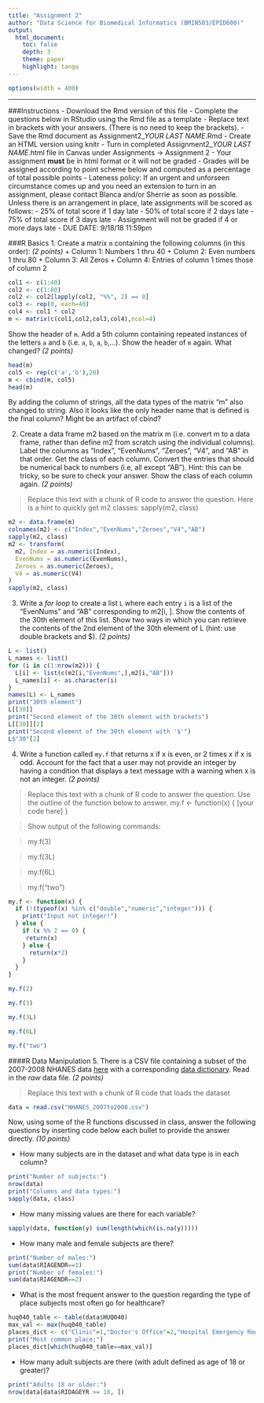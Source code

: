 ```yaml
---
title: "Assignment 2"
author: "Data Science for Biomedical Informatics (BMIN503/EPID600)"
output: 
  html_document:
    toc: false 
    depth: 3 
    theme: paper 
    highlight: tango
---
```

    
```r
options(width = 400)
```    

***

###Instructions
- Download the Rmd version of this file
- Complete the questions below in RStudio using the Rmd file as a template 
- Replace text in brackets with your answers. (There is no need to keep the brackets).
- Save the Rmd document as Assignment2_*YOUR LAST NAME*.Rmd
- Create an HTML version using knitr
- Turn in completed Assignment2_*YOUR LAST NAME*.html file in Canvas under Assignments -> Assignment 2
- Your assignment **must** be in html format or it will not be graded
- Grades will be assigned according to point scheme below and computed as a percentage of total possible points
- Lateness policy: If an urgent and unforseen circumstance comes up and you need an extension to turn in an assignment, please contact Blanca and/or Sherrie as soon as possible. Unless there is an arrangement in place, late assignments will be scored as follows: 
    - 25% of total score if 1 day late
    - 50% of total score if 2 days late
    - 75%  of total score if 3 days late
    - Assignment will not be graded if 4 or more days late
- DUE DATE: 9/18/18 11:59pm

###R Basics
1. Create a matrix `m` containing the following columns (in this order): *(2 points)* 
    + Column 1: Numbers 1 thru 40
    + Column 2: Even numbers 1 thru 80
    + Column 3: All Zeros
    + Column 4: Entries of column 1 times those of column 2

```r
col1 <- c(1:40)
col2 <- c(1:80)
col2 <- col2[lapply(col2, "%%", 2) == 0]
col3 <- rep(0, each=40)
col4 <- col1 * col2
m <- matrix(c(col1,col2,col3,col4),ncol=4)
```

  Show the header of `m`. Add a 5th column containing repeated instances of the letters `a` and `b` (i.e. `a`, `b`, `a`, `b`,...). Show the header of `m` again. What changed? *(2 points)*

```r
head(m)
col5 <- rep(c('a','b'),20)
m <- cbind(m, col5)
head(m)
```

  By adding the column of strings, all the data types of the matrix "m" also changed to string. Also it looks like the only header name that is defined is the final column? Might be an artifact of cbind?

2. Create a data frame m2 based on the matrix m (i.e. convert m to a data frame, rather than define m2 from scratch using the individual columns). Label the columns as "Index", "EvenNums", "Zeroes", "V4", and "AB" in that order. Get the class of each column. Convert the entries that should be numerical back to numbers (i.e, all except "AB"). Hint: this can be tricky, so be sure to check your answer. Show the class of each column again. *(2 points)*

> Replace this text with a chunk of R code to answer the question. Here is a hint to quickly get m2 classes: sapply(m2, class)

```r
m2 <- data.frame(m)
colnames(m2) <- c("Index","EvenNums","Zeroes","V4","AB")
sapply(m2, class)
m2 <- transform(
  m2, Index = as.numeric(Index), 
  EvenNums = as.numeric(EvenNums),
  Zeroes = as.numeric(Zeroes),
  V4 = as.numeric(V4)
)
sapply(m2, class)
```


3. Write a _for loop_ to create a list `L` where each entry `i` is a list of the "EvenNums" and "AB" corresponding to m2[i, ]. Show the contents of the 30th element of this list. Show two ways in which you can retrieve the contents of the 2nd element of the 30th element of L (hint: use double brackets and $). *(2 points)*

```r
L <- list()
L_names <- list()
for (i in c(1:nrow(m2))) {
  L[i] <- list(c(m2[i,"EvenNums",],m2[i,"AB"]))
  L_names[i] <- as.character(i)
}
names(L) <- L_names
print("30th element")
L[[30]]
print("Second element of the 30th element with brackets")
L[[30]][2]
print("Second element of the 30th element with '$'")
L$"30"[2]
```

4. Write a function called `my.f` that returns x if x is even, or 2 times x if x is odd. Account for the fact that a user may not provide an integer by having a condition that displays a text message with a warning when x is not an integer. *(2 points)*

> Replace this text with a chunk of R code to answer the question. Use the outline of the function below to answer.
  my.f <- function(x) {
            [your code here]
  }
  
> Show output of the following commands:

> my.f(3)

> my.f(3L)
 
> my.f(6L)

> my.f("two")


```r
my.f <- function(x) {
  if (!(typeof(x) %in% c("double","numeric","integer"))) {
    print("Input not integer!")
  } else {
    if (x %% 2 == 0) {
     return(x)
    } else {
      return(x*2)
    }
  }
}

my.f(2)

my.f(3)

my.f(3L)

my.f(6L)

my.f("two")
```

####R Data Manipulation
5. There is a CSV file containing a subset of the 2007-2008 NHANES data [here](https://raw.githubusercontent.com/HimesGroup/BMIN503/master/DataFiles/NHANES_2007to2008.csv) with a corresponding [data dictionary](https://github.com/HimesGroup/BMIN503/blob/master/DataFiles/NHANES_2007to2008_DataDictionary.md). Read in the *raw* data file. *(2 points)*

> Replace this text with a chunk of R code that loads the dataset

```r
data = read.csv("NHANES_2007to2008.csv")
```

Now, using some of the R functions discussed in class, answer the following questions by inserting code below each bullet to provide the answer directly. *(10 points)*

* How many subjects are in the dataset and what data type is in each column?

```r
print("Number of subjects:")
nrow(data)
print("Columns and data types:")
sapply(data, class)
```

* How many missing values are there for each variable?

```r
sapply(data, function(y) sum(length(which(is.na(y)))))
```

* How many male and female subjects are there?

```r
print("Number of males:")
sum(data$RIAGENDR==1)
print("Number of females:")
sum(data$RIAGENDR==2)
```

* What is the most frequent answer to the question regarding the type of place subjects most often go for healthcare?

```r
huq040_table <- table(data$HUQ040)
max_val <- max(huq040_table)
places_dict <- c("Clinic"=1,"Doctor's Office"=2,"Hospital Emergency Room"=3,"Hospital outpatient"=4,"Some other place"=5,"Refused"=7,"Don't Know"=9)
print("Most common place;")
places_dict[which(huq040_table==max_val)]
```

* How many adult subjects are there (with adult defined as age of 18 or greater)?

```r
print("Adults 18 or older:")
nrow(data[data$RIDAGEYR >= 18, ])
```


